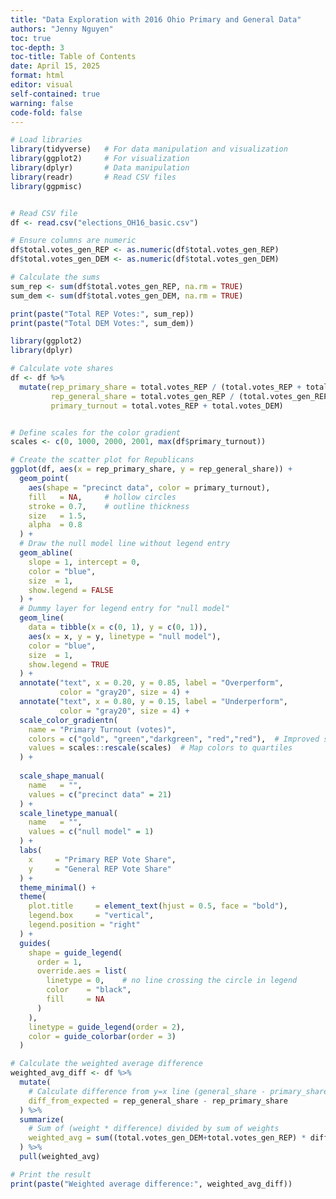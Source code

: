 ```yaml
---
title: "Data Exploration with 2016 Ohio Primary and General Data"
authors: "Jenny Nguyen"
toc: true
toc-depth: 3
toc-title: Table of Contents
date: April 15, 2025
format: html
editor: visual
self-contained: true
warning: false
code-fold: false
---
```


```r
# Load libraries
library(tidyverse)   # For data manipulation and visualization
library(ggplot2)     # For visualization
library(dplyr)       # Data manipulation
library(readr)       # Read CSV files
library(ggpmisc)


# Read CSV file
df <- read.csv("elections_OH16_basic.csv")
```

```r
# Ensure columns are numeric
df$total.votes_gen_REP <- as.numeric(df$total.votes_gen_REP)
df$total.votes_gen_DEM <- as.numeric(df$total.votes_gen_DEM)

# Calculate the sums
sum_rep <- sum(df$total.votes_gen_REP, na.rm = TRUE)
sum_dem <- sum(df$total.votes_gen_DEM, na.rm = TRUE)

print(paste("Total REP Votes:", sum_rep))
print(paste("Total DEM Votes:", sum_dem))
```

```r
library(ggplot2)
library(dplyr)

# Calculate vote shares
df <- df %>%
  mutate(rep_primary_share = total.votes_REP / (total.votes_REP + total.votes_DEM),
         rep_general_share = total.votes_gen_REP / (total.votes_gen_REP + total.votes_gen_DEM),
         primary_turnout = total.votes_REP + total.votes_DEM)


# Define scales for the color gradient
scales <- c(0, 1000, 2000, 2001, max(df$primary_turnout))

# Create the scatter plot for Republicans
ggplot(df, aes(x = rep_primary_share, y = rep_general_share)) +
  geom_point(
    aes(shape = "precinct data", color = primary_turnout),
    fill   = NA,     # hollow circles
    stroke = 0.7,    # outline thickness
    size   = 1.5,
    alpha  = 0.8
  ) +
  # Draw the null model line without legend entry
  geom_abline(
    slope = 1, intercept = 0,
    color = "blue",
    size  = 1,
    show.legend = FALSE
  ) +
  # Dummy layer for legend entry for "null model"
  geom_line(
    data = tibble(x = c(0, 1), y = c(0, 1)),
    aes(x = x, y = y, linetype = "null model"),
    color = "blue",
    size  = 1,
    show.legend = TRUE
  ) +
  annotate("text", x = 0.20, y = 0.85, label = "Overperform",
           color = "gray20", size = 4) +
  annotate("text", x = 0.80, y = 0.15, label = "Underperform",
           color = "gray20", size = 4) +
  scale_color_gradientn(
    name = "Primary Turnout (votes)",
    colors = c("gold", "green","darkgreen", "red","red"),  # Improved smooth color gradient
    values = scales::rescale(scales)  # Map colors to quartiles
  ) +
  
  scale_shape_manual(
    name   = "",
    values = c("precinct data" = 21)
  ) +
  scale_linetype_manual(
    name   = "",
    values = c("null model" = 1)
  ) +
  labs(
    x     = "Primary REP Vote Share",
    y     = "General REP Vote Share"
  ) +
  theme_minimal() +
  theme(
    plot.title     = element_text(hjust = 0.5, face = "bold"),
    legend.box     = "vertical",
    legend.position = "right"
  ) +
  guides(
    shape = guide_legend(
      order = 1,
      override.aes = list(
        linetype = 0,    # no line crossing the circle in legend
        color    = "black",
        fill     = NA
      )
    ),
    linetype = guide_legend(order = 2),
    color = guide_colorbar(order = 3)
  )

```

```r
# Calculate the weighted average difference
weighted_avg_diff <- df %>% 
  mutate(
    # Calculate difference from y=x line (general_share - primary_share)
    diff_from_expected = rep_general_share - rep_primary_share
  ) %>%
  summarize(
    # Sum of (weight * difference) divided by sum of weights
    weighted_avg = sum((total.votes_gen_DEM+total.votes_gen_REP) * diff_from_expected, na.rm = TRUE) / sum((total.votes_gen_DEM+total.votes_gen_REP), na.rm = TRUE)
  ) %>%
  pull(weighted_avg)

# Print the result
print(paste("Weighted average difference:", weighted_avg_diff))
```
